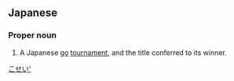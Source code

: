 ==Japanese==
{{ja-kanjitab|ご|せい|yomi=o}}

===Proper noun===
{{ja-pos|proper|ごせい}}

# A Japanese [[go]] [[tournament]], and the title conferred to its winner.

[[Category:ja:Go|こせい']]